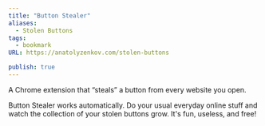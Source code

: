 ```yaml
---
title: "Button Stealer"
aliases:
  - Stolen Buttons
tags:
  - bookmark
URL: https://anatolyzenkov.com/stolen-buttons

publish: true
---
```




A Chrome extension that “steals” a button from every website you open.

Button Stealer works automatically. Do your usual everyday online stuff and watch the collection of your stolen buttons grow. It's fun, useless, and free!